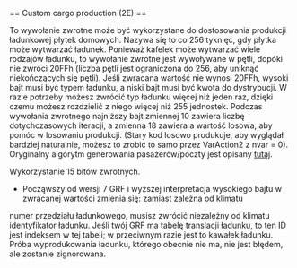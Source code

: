 <noinclude>{{pl/Development/NewGRF/inne strony|en=newgrf-specs.tt-wiki.net/wiki/Callback:_Custom_cargo_production|pl=pl/Development/NewGRF/NFO Specs/Callback/Custom cargo production}}
</noinclude>== Custom cargo production (2E) ==

To wywołanie zwrotne może być wykorzystane do dostosowania produkcji ładunkowej płytek domowych. Nazywa się to co 256 tyknięć, gdy płytka może wytwarzać ładunek.
Ponieważ kafelek może wytwarzać wiele rodzajów ładunku, to wywołanie zwrotne jest wywoływane w pętli, dopóki nie zwróci 20FFh (liczba pętli jest ograniczona
do 256, aby uniknąć niekończących się pętli). Jeśli zwracana wartość nie wynosi 20FFh, wysoki bajt musi być typem ładunku, a niski bajt musi być
kwota do dystrybucji. W razie potrzeby możesz zwrócić typ ładunku więcej niż jeden raz, dzięki czemu możesz rozdzielić z niego więcej niż 255 jednostek.
Podczas wywołania zwrotnego najniższy bajt zmiennej 10 zawiera liczbę dotychczasowych iteracji, a zmienna 18 zawiera a
wartość losowa, aby pomóc w losowaniu produkcji. (Stary kod losowo produkuje, aby wyglądał bardziej naturalnie, możesz to zrobić
to samo przez VarAction2 z nvar = 0). Oryginalny algorytm generowania pasażerów/poczty jest opisany [[pl/Development/NewGRF/NFO Specs/Action0/Houses#population-0b-and-mail-generation-multiplier-0c|tutaj]].

Wykorzystanie 15 bitów zwrotnych.

*{{pl/Development/NewGRF/grfFrom|7}} Począwszy od wersji 7 GRF i wyższej interpretacja wysokiego bajtu w zwracanej wartości zmienia się: zamiast zależna od klimatu
numer przedziału ładunkowego, musisz zwrócić niezależny od klimatu identyfikator ładunku. Jeśli twój GRF ma tabelę translacji ładunku, to ten ID
jest indeksem w tej tabeli; w przeciwnym razie jest to kawałek ładunku. Próba wyprodukowania ładunku, którego obecnie nie ma, nie jest błędem, ale zostanie zignorowana.
<!--[[Category:Callbacks]]-->